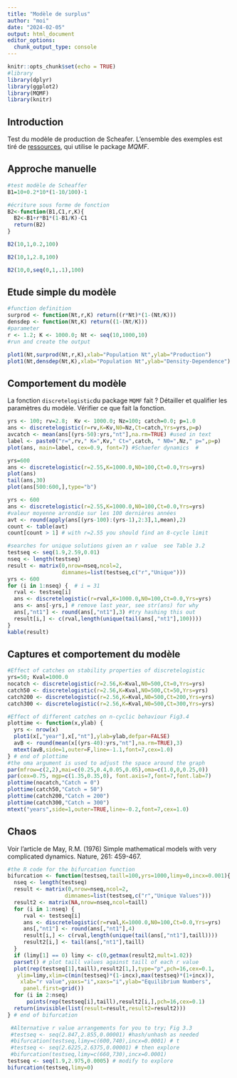```yaml
---
title: "Modèle de surplus"
author: "moi"
date: "2024-02-05"
output: html_document
editor_options: 
  chunk_output_type: console
---
```


```r
knitr::opts_chunk$set(echo = TRUE)
#library
library(dplyr)
library(ggplot2)
library(MQMF)
library(knitr)
```

## Introduction

Test du modèle de production de Scheafer. L'ensemble des exemples est tiré de [ressources](<https://haddonm.github.io/URMQMF/on-modelling.html>), qui utilise le package *MQMF*.

## Approche manuelle

```r
#test modèle de Scheaffer
B1=10+0.2*10*(1-10/100)-1

#écriture sous forme de fonction
B2<-function(B1,C1,r,K){
  B2<-B1+r*B1*(1-B1/K)-C1
  return(B2)
}

B2(10,1,0.2,100)

B2(10,1,2.8,100)

B2(10,0,seq(0,1,.1),100)
```


## Etude simple du modèle

```r
#function definition
surprod <- function(Nt,r,K) return((r*Nt)*(1-(Nt/K)))
densdep <- function(Nt,K) return((1-(Nt/K)))
#parameter
r <- 1.2; K <- 1000.0; Nt <- seq(10,1000,10)
#run and create the output

plot1(Nt,surprod(Nt,r,K),xlab="Population Nt",ylab="Production")
plot1(Nt,densdep(Nt,K),xlab="Population Nt",ylab="Density-Dependence")
```

## Comportement du modèle 

La fonction `discretelogistic`du package `MQMF` fait ?
Détailler et qualifier les paramètres du modèle. Vérifier ce que fait la fonction.


```r
yrs <- 100; rv=2.8;  Kv <- 1000.0; Nz=100; catch=0.0; p=1.0
ans <- discretelogistic(r=rv,K=Kv,N0=Nz,Ct=catch,Yrs=yrs,p=p)
avcatch <- mean(ans[(yrs-50):yrs,"nt"],na.rm=TRUE) #used in text
label <- paste0("r=",rv," K=",Kv," Ct=",catch, " N0=",Nz," p=",p=p)
plot(ans, main=label, cex=0.9, font=7) #Schaefer dynamics  #
```

```r
yrs=600
ans <- discretelogistic(r=2.55,K=1000.0,N0=100,Ct=0.0,Yrs=yrs)
plot(ans)
tail(ans,30)
plot(ans[500:600,],type="b")
```

```r
yrs <- 600
ans <- discretelogistic(r=2.55,K=1000.0,N0=100,Ct=0.0,Yrs=yrs)
#valeur moyenne arrondie sur les 100 dernières années
avt <- round(apply(ans[(yrs-100):(yrs-1),2:3],1,mean),2)
count <- table(avt)
count[count > 1] # with r=2.55 you should find an 8-cycle limit

#searches for unique solutions given an r value  see Table 3.2
testseq <- seq(1.9,2.59,0.01)
nseq <- length(testseq)
result <- matrix(0,nrow=nseq,ncol=2,
                 dimnames=list(testseq,c("r","Unique")))
yrs <- 600
for (i in 1:nseq) {  # i = 31
  rval <- testseq[i]
  ans <- discretelogistic(r=rval,K=1000.0,N0=100,Ct=0.0,Yrs=yrs)
  ans <- ans[-yrs,] # remove last year, see str(ans) for why
  ans[,"nt1"] <- round(ans[,"nt1"],3) #try hashing this out
  result[i,] <- c(rval,length(unique(tail(ans[,"nt1"],100))))
}
kable(result)
```

## Captures et comportement du modèle
```r
#Effect of catches on stability properties of discretelogistic
yrs=50; Kval=1000.0
nocatch <- discretelogistic(r=2.56,K=Kval,N0=500,Ct=0,Yrs=yrs)
catch50 <- discretelogistic(r=2.56,K=Kval,N0=500,Ct=50,Yrs=yrs)
catch200 <- discretelogistic(r=2.56,K=Kval,N0=500,Ct=200,Yrs=yrs)
catch300 <- discretelogistic(r=2.56,K=Kval,N0=500,Ct=300,Yrs=yrs)
```

```r
#Effect of different catches on n-cyclic behaviour Fig3.4
plottime <- function(x,ylab) {
  yrs <- nrow(x)
  plot1(x[,"year"],x[,"nt"],ylab=ylab,defpar=FALSE)
  avB <- round(mean(x[(yrs-40):yrs,"nt"],na.rm=TRUE),3)
  mtext(avB,side=1,outer=F,line=-1.1,font=7,cex=1.0)
} # end of plottime
#the oma argument is used to adjust the space around the graph
par(mfrow=c(2,2),mai=c(0.25,0.4,0.05,0.05),oma=c(1.0,0,0.25,0))
par(cex=0.75, mgp=c(1.35,0.35,0), font.axis=7,font=7,font.lab=7)
plottime(nocatch,"Catch = 0")
plottime(catch50,"Catch = 50")
plottime(catch200,"Catch = 200")
plottime(catch300,"Catch = 300")
mtext("years",side=1,outer=TRUE,line=-0.2,font=7,cex=1.0)
```


## Chaos

Voir l'article de May, R.M. (1976) Simple mathematical models with very complicated dynamics. Nature, 261: 459-467.

```r
#the R code for the bifurcation function  
bifurcation <- function(testseq,taill=100,yrs=1000,limy=0,incx=0.001){  
  nseq <- length(testseq)  
  result <- matrix(0,nrow=nseq,ncol=2,  
                  dimnames=list(testseq,c("r","Unique Values")))  
  result2 <- matrix(NA,nrow=nseq,ncol=taill)  
  for (i in 1:nseq) {    
     rval <- testseq[i]  
     ans <- discretelogistic(r=rval,K=1000.0,N0=100,Ct=0.0,Yrs=yrs)  
     ans[,"nt1"] <- round(ans[,"nt1"],4)  
     result[i,] <- c(rval,length(unique(tail(ans[,"nt1"],taill))))  
     result2[i,] <- tail(ans[,"nt1"],taill)  
  }    
  if (limy[1] == 0) limy <- c(0,getmax(result2,mult=1.02))  
  parset() # plot taill values against taill of each r value  
  plot(rep(testseq[1],taill),result2[1,],type="p",pch=16,cex=0.1,  
   ylim=limy,xlim=c(min(testseq)*(1-incx),max(testseq)*(1+incx)),  
    xlab="r value",yaxs="i",xaxs="i",ylab="Equilibrium Numbers",  
     panel.first=grid())  
  for (i in 2:nseq)  
      points(rep(testseq[i],taill),result2[i,],pch=16,cex=0.1)  
  return(invisible(list(result=result,result2=result2)))  
} # end of bifurcation  

 #Alternative r value arrangements for you to try; Fig 3.3  
 #testseq <- seq(2.847,2.855,0.00001) #hash/unhash as needed  
 #bifurcation(testseq,limy=c(600,740),incx=0.0001) # t  
 #testseq <- seq(2.6225,2.6375,0.00001) # then explore   
 #bifurcation(testseq,limy=c(660,730),incx=0.0001)   
testseq <- seq(1.9,2.975,0.0005) # modify to explore  
bifurcation(testseq,limy=0)    
```
